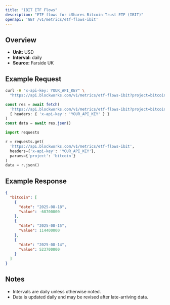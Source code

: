 ```yaml
---
title: "IBIT ETF Flows"
description: "ETF flows for iShares Bitcoin Trust ETF (IBIT)"
openapi: 'GET /v1/metrics/etf-flows-ibit'
---
```


## Overview

- **Unit:** USD
- **Interval:** daily
- **Source:** Farside UK

## Example Request

<CodeGroup>

```bash cURL
curl -H "x-api-key: YOUR_API_KEY" \
  "https://api.blockworks.com/v1/metrics/etf-flows-ibit?project=bitcoin"
```

```typescript TypeScript
const res = await fetch(
  'https://api.blockworks.com/v1/metrics/etf-flows-ibit?project=bitcoin',
  { headers: { 'x-api-key': 'YOUR_API_KEY' } }
)
const data = await res.json()
```

```python Python
import requests

r = requests.get(
  'https://api.blockworks.com/v1/metrics/etf-flows-ibit',
  headers={'x-api-key': 'YOUR_API_KEY'},
  params={'project': 'bitcoin'}
)
data = r.json()
```

</CodeGroup>

## Example Response

```json
{
  "bitcoin": [
    {
      "date": "2025-08-18",
      "value": -68700000
    },
    {
      "date": "2025-08-15",
      "value": 114400000
    },
    {
      "date": "2025-08-14",
      "value": 523700000
    }
  ]
}
```

## Notes
- Intervals are daily unless otherwise noted.
- Data is updated daily and may be revised after late-arriving data.
